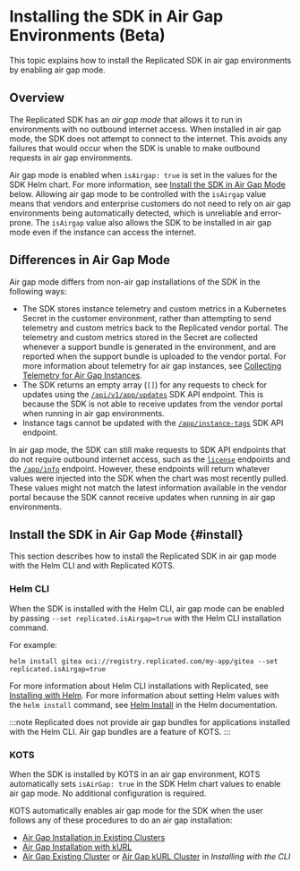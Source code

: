 # Installing the SDK in Air Gap Environments (Beta)

This topic explains how to install the Replicated SDK in air gap environments by enabling air gap mode.

## Overview

The Replicated SDK has an _air gap mode_ that allows it to run in environments with no outbound internet access. When installed in air gap mode, the SDK does not attempt to connect to the internet. This avoids any failures that would occur when the SDK is unable to make outbound requests in air gap environments.

Air gap mode is enabled when `isAirgap: true` is set in the values for the SDK Helm chart. For more information, see [Install the SDK in Air Gap Mode](#install) below. Allowing air gap mode to be controlled with the `isAirgap` value means that vendors and enterprise customers do not need to rely on air gap environments being automatically detected, which is unreliable and error-prone. The `isAirgap` value also allows the SDK to be installed in air gap mode even if the instance can access the internet.

## Differences in Air Gap Mode

Air gap mode differs from non-air gap installations of the SDK in the following ways:
* The SDK stores instance telemetry and custom metrics in a Kubernetes Secret in the customer environment, rather than attempting to send telemetry and custom metrics back to the Replicated vendor portal. The telemetry and custom metrics stored in the Secret are collected whenever a support bundle is generated in the environment, and are reported when the support bundle is uploaded to the vendor portal. For more information about telemetry for air gap instances, see [Collecting Telemetry for Air Gap Instances](/vendor/telemetry-air-gap).
* The SDK returns an empty array (`[]`) for any requests to check for updates using the [`/api/v1/app/updates`](/reference/replicated-sdk-apis#get-appupdates) SDK API endpoint. This is because the SDK is not able to receive updates from the vendor portal when running in air gap environments.
* Instance tags cannot be updated with the [`/app/instance-tags`](/reference/replicated-sdk-apis#post-appinstance-tags) SDK API endpoint.

In air gap mode, the SDK can still make requests to SDK API endpoints that do not require outbound internet access, such as the [`license`](/reference/replicated-sdk-apis#license) endpoints and the [`/app/info`](/reference/replicated-sdk-apis#get-appinfo) endpoint. However, these endpoints will return whatever values were injected into the SDK when the chart was most recently pulled. These values might not match the latest information available in the vendor portal because the SDK cannot receive updates when running in air gap environments.

## Install the SDK in Air Gap Mode {#install}

This section describes how to install the Replicated SDK in air gap mode with the Helm CLI and with Replicated KOTS.

### Helm CLI

When the SDK is installed with the Helm CLI, air gap mode can be enabled by passing `--set replicated.isAirgap=true` with the Helm CLI installation command.

For example:

```
helm install gitea oci://registry.replicated.com/my-app/gitea --set replicated.isAirgap=true
```

For more information about Helm CLI installations with Replicated, see [Installing with Helm](/vendor/install-with-helm). For more information about setting Helm values with the `helm install` command, see [Helm Install](https://helm.sh/docs/helm/helm_install/) in the Helm documentation.

:::note
Replicated does not provide air gap bundles for applications installed with the Helm CLI. Air gap bundles are a feature of KOTS.
:::

### KOTS

When the SDK is installed by KOTS in an air gap environment, KOTS automatically sets `isAirGap: true` in the SDK Helm chart values to enable air gap mode. No additional configuration is required.

KOTS automatically enables air gap mode for the SDK when the user follows any of these procedures to do an air gap installation:
* [Air Gap Installation in Existing Clusters](/enterprise/installing-existing-cluster-airgapped)
* [Air Gap Installation with kURL](/enterprise/installing-embedded-airgapped)
* [Air Gap Existing Cluster](/enterprise/installing-existing-cluster-automation#air-gap-existing-cluster) or [Air Gap kURL Cluster](/enterprise/installing-existing-cluster-automation#air-gap-kurl-cluster) in _Installing with the CLI_